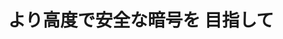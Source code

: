 ﻿---
title: "より高度で安全な暗号を 目指して"
category: "情報理工学院"
vol: "80"
interviewee: "藤﨑 英一郎"
url: ""
tags: []
pdf: "80-4-fujisaki.pdf"
career: ""
preface: "藤﨑研究室では暗号理論の研究を行なっている。単純な機能しかもたない暗号に比べてより高度な機能 をもつ暗号は安全性を満たすのが大変である。先生はどのような手段によってより高度な機能をもつ暗号 を作ろうとしているのだろうか。私たちの身近な事例を取り上げながら藤﨑研究室の暗号理論の研究につ いて紹介していく。"
---
